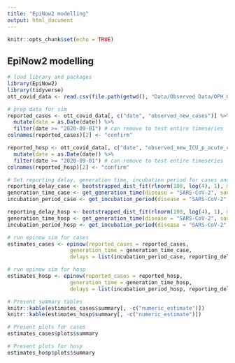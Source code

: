 ```yaml
---
title: "EpiNow2 modelling"
output: html_document
---
```


```r
knitr::opts_chunk$set(echo = TRUE)
```

## EpiNow2 modelling

```r
# load library and packages
library(EpiNow2)
library(tidyverse)
ott_covid_data <- read.csv(file.path(getwd(), "Data/Observed Data/OPH_Observed_COVID_Data.csv"))
```

```r
# prep data for sim
reported_cases <- ott_covid_data[, c("date", "observed_new_cases")] %>%
  mutate(date = as.Date(date)) %>%
  filter(date >= "2020-09-01") # can remove to test entire timeseries
colnames(reported_cases)[2] <- "confirm"

reported_hosp <- ott_covid_data[, c("date", "observed_new_ICU_p_acute_care")] %>%
  mutate(date = as.Date(date)) %>%
  filter(date >= "2020-09-01") # can remove to test entire timeseries
colnames(reported_hosp)[2] <- "confirm"
```
```r
# Set reporting delay, generation time, incubation period for cases and hosp
reporting_delay_case <- bootstrapped_dist_fit(rlnorm(100, log(4), 1), max_value = 30)
generation_time_case <- get_generation_time(disease = "SARS-CoV-2", source = "ganyani")
incubation_period_case <- get_incubation_period(disease = "SARS-CoV-2", source = "lauer")

reporting_delay_hosp <- bootstrapped_dist_fit(rlnorm(100, log(4), 1), max_value = 30)
generation_time_hosp <- get_generation_time(disease = "SARS-CoV-2", source = "ganyani")
incubation_period_hosp <- get_incubation_period(disease = "SARS-CoV-2", source = "lauer")
```

```r
# run epinow sim for cases
estimates_cases <- epinow(reported_cases = reported_cases, 
                    generation_time = generation_time_case,
                    delays = list(incubation_period_case, reporting_delay_case))
```

```r
# run epinow sim for hosp
estimates_hosp <- epinow(reported_cases = reported_hosp, 
                    generation_time = generation_time_hosp,
                    delays = list(incubation_period_hosp, reporting_delay_hosp))
```

```r
# Present summary tables
knitr::kable(estimates_cases$summary[, -c("numeric_estimate")])
knitr::kable(estimates_hosp$summary[, -c("numeric_estimate")])
```

```r
# Present plots for cases
estimates_cases$plots$summary
```

```r
# Present plots for hosp
estimates_hosp$plots$summary
```